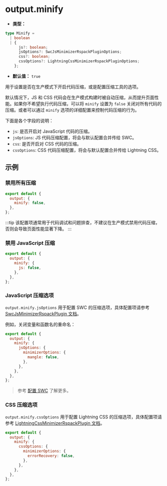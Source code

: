 # output.minify

- **类型：**

```ts
type Minify =
  | boolean
  | {
      js?: boolean;
      jsOptions?: SwcJsMinimizerRspackPluginOptions;
      css?: boolean;
      cssOptions?: LightningCssMinimizerRspackPluginOptions;
    };
```

- **默认值：** `true`

用于设置是否在生产模式下开启代码压缩，或是配置压缩工具的选项。

默认情况下，JS 和 CSS 代码会在生产模式构建时被自动压缩，从而提升页面性能。如果你不希望执行代码压缩，可以将 `minify` 设置为 `false` 关闭对所有代码的压缩。或者可以通过 `minify` 选项的详细配置来控制代码压缩的行为。

下面是各个字段的说明：

- `js`: 是否开启对 JavaScript 代码的压缩。
- `jsOptions`: JS 代码压缩配置，将会与默认配置合并传给 SWC。
- `css`: 是否开启对 CSS 代码的压缩。
- `cssOptions`: CSS 代码压缩配置，将会与默认配置合并传给 Lightning CSS。

## 示例

### 禁用所有压缩

```js
export default {
  output: {
    minify: false,
  },
};
```

:::tip
该配置项通常用于代码调试和问题排查，不建议在生产模式禁用代码压缩，否则会导致页面性能显著下降。
:::

### 禁用 JavaScript 压缩

```js
export default {
  output: {
    minify: {
      js: false,
    },
  },
};
```

### JavaScript 压缩选项

`output.minify.jsOptions` 用于配置 SWC 的压缩选项，具体配置项请参考 [SwcJsMinimizerRspackPlugin 文档](https://rspack.dev/plugins/rspack/swc-js-minimizer-rspack-plugin)。

例如，关闭变量和函数名的重命名：

```js
export default {
  output: {
    minify: {
      jsOptions: {
        minimizerOptions: {
          mangle: false,
        },
      },
    },
  },
};
```

> 参考 [配置 SWC](/guide/basic/configure-swc) 了解更多。

### CSS 压缩选项

`output.minify.cssOptions` 用于配置 Lightning CSS 的压缩选项，具体配置项请参考 [LightningCssMinimizerRspackPlugin 文档](https://rspack.dev/plugins/rspack/lightning-css-minimizer-rspack-plugin)。

```js
export default {
  output: {
    minify: {
      cssOptions: {
        minimizerOptions: {
          errorRecovery: false,
        },
      },
    },
  },
};
```
